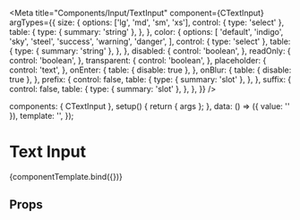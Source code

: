
<Meta
  title="Components/Input/TextInput"
  component={CTextInput}
  argTypes={{
    size: {
      options: ['lg', 'md', 'sm', 'xs'],
      control: { type: 'select' },
      table: {
        type: { summary: 'string' },
      },
    },
    color: {
      options: [
        'default',
        'indigo',
        'sky',
        'steel',
        'success',
        'warning',
        'danger',
      ],
      control: { type: 'select' },
      table: {
        type: { summary: 'string' },
      },
    },
    disabled: {
      control: 'boolean',
    },
    readOnly: {
      control: 'boolean',
    },
    transparent: {
      control: 'boolean',
    },
    placeholder: {
      control: 'text',
    },
    onEnter: {
      table: { disable: true },
    },
    onBlur: {
      table: { disable: true },
    },
    prefix: {
      control: false,
      table: {
        type: { summary: 'slot' },
      },
    },
    suffix: {
      control: false,
      table: {
        type: { summary: 'slot' },
      },
    },
  }}
/>

<!--- Component template -->

  components: { CTextInput },
  setup() {
    return { args };
  },
  data: () => ({ value: '' }),
  template: '<CTextInput v-bind="args" id="text-input" v-model="value"/>',
});

<!--- Component documentation -->

# Text Input

<Canvas withSource="open">
  <Story
    name="Overview"
    args={{
      size: 'md',
      color: 'default',
      disabled: false,
      readOnly: false,
      transparent: false,
      placeholder: '',
      onEnter: undefined,
      onBlur: undefined,
    }}
  >
    {componentTemplate.bind({})}
  </Story>
</Canvas>

## Props

<ArgsTable story="Overview" />
